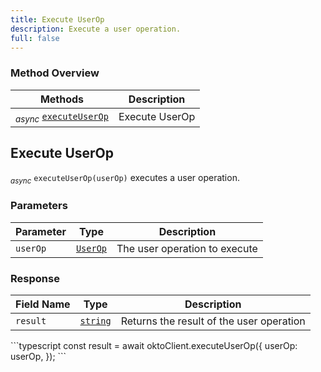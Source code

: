 ```yaml
---
title: Execute UserOp
description: Execute a user operation.
full: false
---
```




### Method Overview

| Methods                                                                         | Description                          |                 
|---------------------------------------------------------------------------------|--------------------------------------|
| <sub><i>async</i></sub> [`executeUserOp`](#execute-user-op) | Execute UserOp |

<div className="method-box">

## Execute UserOp

<sub><i>async</i></sub> `executeUserOp(userOp)` executes a user operation.

### Parameters

| Parameter   | Type                        | Description                            | 
|-------------|-----------------------------|----------------------------------------|
| `userOp`     | [`UserOp`](/docs/typescript-sdk/technical-reference#models) | The user operation to execute | 

### Response

<Callout title="Success Response">

| Field Name | Type                  | Description                                   | 
|------------|-----------------------|-----------------------------------------------|
| `result`   | [`string`](/docs/typescript-sdk/technical-reference#models) | Returns the result of the user operation | 

</Callout>


<Accordions>
<Accordion title="Example">
<Tabs items={['Typescript']}>
  <Tab value="Typescript">
    ```typescript
    const result = await oktoClient.executeUserOp({
            userOp: userOp,
        });
    ```
  </Tab>
</Tabs>
</Accordion>
</Accordions>

</div>
